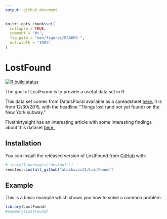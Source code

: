 ```yaml
---
output: github_document
---
```


<!-- README.md is generated from README.Rmd. Please edit that file -->

```r
knitr::opts_chunk$set(
  collapse = TRUE,
  comment = "#>",
  fig.path = "man/figures/README-",
  out.width = "100%"
)
```

# LostFound

<!-- badges: start -->

[![R build status](https://github.com/aboskovic21/LostFound/workflows/R-CMD-check/badge.svg)](https://github.com/aboskovic21/LostFound/actions)
<!-- badges: end -->

The goal of LostFound is to provide a useful data set in R.

This data set comes from DataIsPlural available as a spreadsheet [here.](https://docs.google.com/spreadsheets/d/1wZhPLMCHKJvwOkP4juclhjFgqIY8fQFMemwKL2c64vk/edit#gid=0) It is from 12/30/2015, with the headline "Things lost (and not yet found) on the New York subway."

Fivethirtyeight has an interesting article with some interesting findings about this dataset [here.](https://fivethirtyeight.com/features/mta-new-york-lost-and-found-subway-most-common/)

## Installation

You can install the released version of LostFound from [GitHub](https://github.com/) with:

``` r
# install.packages("devtools")
remotes::install_github("aboskovic21/LostFound")
```

## Example

This is a basic example which shows you how to solve a common problem:

```r
library(LostFound)
#summary(LostFound)
```
